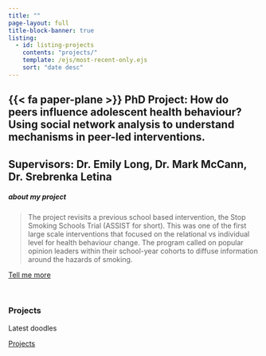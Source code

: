 ```yaml
---
title: ""
page-layout: full
title-block-banner: true
listing: 
  - id: listing-projects
    contents: "projects/"
    template: /ejs/most-recent-only.ejs
    sort: "date desc"
---
```


::: {.center-text}
## {{< fa paper-plane >}} PhD Project: How do peers influence adolescent health behaviour? Using social network analysis to understand mechanisms in peer-led interventions.
## Supervisors: Dr. Emily Long, Dr. Mark McCann, Dr. Srebrenka Letina
:::

::: {.grid}

::: {.g-col-8}
##### about my project

> The project revisits a previous school based intervention, the Stop Smoking Schools Trial (ASSIST for short). This was one of the first large scale interventions that focused on the relational vs individual level for health behaviour change. The program called on popular opinion leaders within their school-year cohorts to diffuse information around the hazards of smoking. 

:::

::: {.g-col-4 .vh-center .center-text}
[Tell me more](about.qmd){.btn .btn-secondary role="button"}
:::

:::

<br>

::: {.content-block}
::: {.features}

::: {.feature}
::: {.feature-top}
### Projects

Latest doodles

::: {#listing-projects}
:::
:::

::: {.feature-bottom}
[Projects](projects.qmd){.btn .btn-secondary role="button"}
:::
:::

:::
:::
